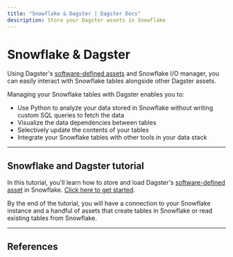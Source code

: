 ```yaml
---
title: "Snowflake & Dagster | Dagster Docs"
description: Store your Dagster assets in Snowflake
---
```


# Snowflake & Dagster

Using Dagster's [software-defined assets](/concepts/assets/software-defined-assets) and Snowflake I/O manager, you can easily interact with Snowflake tables alongside other Dagster assets.

Managing your Snowflake tables with Dagster enables you to:

- Use Python to analyze your data stored in Snowflake without writing custom SQL queries to fetch the data
- Visualize the data dependencies between tables
- Selectively update the contents of your tables
- Integrate your Snowflake tables with other tools in your data stack

---

## Snowflake and Dagster tutorial

In this tutorial, you'll learn how to store and load Dagster's [software-defined asset](/concepts/assets/software-defined-assets) in Snowflake. [Click here to get started](/integrations/snowflake/using-snowflake-with-dagster).

By the end of the tutorial, you will have a connection to your Snowflake instance and a handful of assets that create tables in Snowflake or read existing tables from Snowflake.

---

## References

<ArticleList>
  <ArticleListItem
    title="Additional Snowflake features"
    href="/integrations/snowflake/reference"
  ></ArticleListItem>
  <ArticleListItem
    title="Snowflake API reference"
    href="/\_apidocs/libraries/dagster-snowflake"
  ></ArticleListItem>
</ArticleList>

